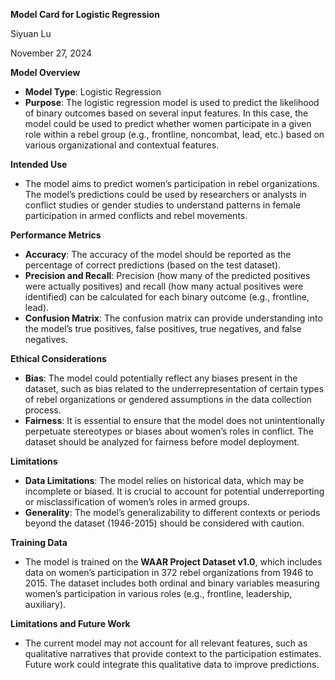 **Model Card for Logistic Regression**

Siyuan Lu

November 27, 2024

**Model Overview**

*   **Model Type**: Logistic Regression
*   **Purpose**: The logistic regression model is used to predict the likelihood of binary outcomes based on several input features. In this case, the model could be used to predict whether women participate in a given role within a rebel group (e.g., frontline, noncombat, lead, etc.) based on various organizational and contextual features.

**Intended Use**

*   The model aims to predict women's participation in rebel organizations. The model's predictions could be used by researchers or analysts in conflict studies or gender studies to understand patterns in female participation in armed conflicts and rebel movements.

**Performance Metrics**

*   **Accuracy**: The accuracy of the model should be reported as the percentage of correct predictions (based on the test dataset).
*   **Precision and Recall**: Precision (how many of the predicted positives were actually positives) and recall (how many actual positives were identified) can be calculated for each binary outcome (e.g., frontline, lead).
*   **Confusion Matrix**: The confusion matrix can provide understanding into the model's true positives, false positives, true negatives, and false negatives.

**Ethical Considerations**

*   **Bias**: The model could potentially reflect any biases present in the dataset, such as bias related to the underrepresentation of certain types of rebel organizations or gendered assumptions in the data collection process.
*   **Fairness**: It is essential to ensure that the model does not unintentionally perpetuate stereotypes or biases about women's roles in conflict. The dataset should be analyzed for fairness before model deployment.

**Limitations**

*   **Data Limitations**: The model relies on historical data, which may be incomplete or biased. It is crucial to account for potential underreporting or misclassification of women's roles in armed groups.
*   **Generality**: The model's generalizability to different contexts or periods beyond the dataset (1946-2015) should be considered with caution.

**Training Data**

*   The model is trained on the **WAAR Project Dataset v1.0**, which includes data on women’s participation in 372 rebel organizations from 1946 to 2015. The dataset includes both ordinal and binary variables measuring women's participation in various roles (e.g., frontline, leadership, auxiliary).

**Limitations and Future Work**

*   The current model may not account for all relevant features, such as qualitative narratives that provide context to the participation estimates. Future work could integrate this qualitative data to improve predictions.